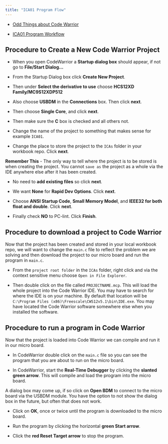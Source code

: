 ```yaml
---
title: "ICA01 Program Flow"
---
```


- [Odd Things about Code Warrior](assets/Odd-Things-about-CodeWarrior.md){target="_blank"}

- [ICA01 Program Workflow](assets/CMPE1250_ICA01_1231.pdf){target="_blank"}

## Procedure to Create a New Code Warrior Project

- When you open CodeWarrior a **Startup dialog box** should appear, if not go to **File/Start Dialog...**

- From the Startup Dialog box click **Create New Project**.

- Then under **Select the derivative to use** choose **HCS12XD Family/MC9S12XDP512**

- Also choose **USBDM** in the **Connections** box. Then click **next**.

- Then choose **Single Core**, and click **next**.

- Then make sure the **C** box is checked and all others not. 

- Change the name of the project to something that makes sense for example `ICA01`. 

- Change the place to store the project to the `ICAs` folder in your workbook repo. Click **next**.

**Remember This** - The only way to tell where the project is to be stored is when creating the project. You cannot `save as` the project as a whole via the IDE anywhere else after it has been created.

- No need to **add existing files** so click **next**.

- We want **None** for **Rapid Dev Options**. Click **next**.

- Choose **ANSI Startup Code**, **Small Memory Model**, and **IEEE32 for both float and double**. Click **next**.

- Finally check **NO** to PC-lint. Click **Finish**.

## Procedure to download a project to Code Warrior

Now that the project has been created and stored in your local workbook repo, we will want to change the `main.c` file to reflect the problem we are solving and then download the project to our micro board and run the program in `main.c`.

- From the `project root folder` in the `ICAs` folder, right click and via the context sensitive menu choose `Open in File Explorer`.

<!-- - Delete the folder called `PROJECTNAME_Data`. -->

- Then double click on the file called `PROJECTNAME.mcp`. This will load the whole project into the Code Warrior IDE. You may have to search for where the IDE is on your machine. By default that location will be `C:\Program Files (x86)\Freescale\CWS12v5.1\bin\IDE.exe`. You may have located the Code Warrior software somewhere else when you installed the software.

## Procedure to run a program in Code Warrior

Now that the project is loaded into Code Warrior we can compile and run it in our micro board.

- In CodeWarrior double click on the `main.c` file so you can see the program that you are about to run on the micro board.

- In CodeWarrior, start the **Real-Time Debugger** by clicking the **slanted green arrow**. This will compile and load the program into the micro board.

A dialog box may come up, if so click on **Open BDM** to connect to the micro board via the USBDM module. You have the option to not show the dialog box in the future, but often that does not work.

- Click on **OK**, once or twice until the program is downloaded to the micro board. 

- Run the program by clicking the horizontal **green Start arrow**.

- Click the **red Reset Target arrow** to stop the program.
